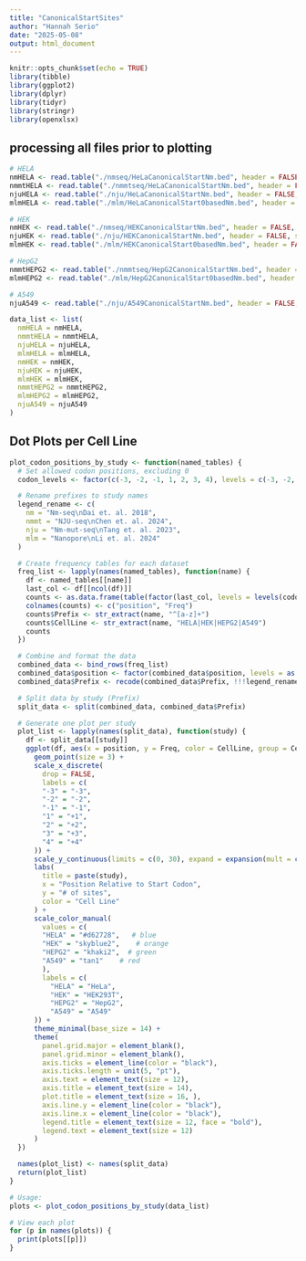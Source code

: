 ```yaml
---
title: "CanonicalStartSites"
author: "Hannah Serio"
date: "2025-05-08"
output: html_document
---
```


```r
knitr::opts_chunk$set(echo = TRUE)
library(tibble)
library(ggplot2)
library(dplyr)
library(tidyr)
library(stringr)
library(openxlsx)
```

## processing all files prior to plotting
```r
# HELA
nmHELA <- read.table("./nmseq/HeLaCanonicalStartNm.bed", header = FALSE, sep = "\t", stringsAsFactors = FALSE)
nmmtHELA <- read.table("./nmmtseq/HeLaCanonicalStartNm.bed", header = FALSE, sep = "\t", stringsAsFactors = FALSE)
njuHELA <- read.table("./nju/HeLaCanonicalStartNm.bed", header = FALSE, sep = "\t", stringsAsFactors = FALSE)
mlmHELA <- read.table("./mlm/HeLaCanonicalStart0basedNm.bed", header = FALSE, sep = "\t", stringsAsFactors = FALSE)

# HEK
nmHEK <- read.table("./nmseq/HEKCanonicalStartNm.bed", header = FALSE, sep = "\t", stringsAsFactors = FALSE)
njuHEK <- read.table("./nju/HEKCanonicalStartNm.bed", header = FALSE, sep = "\t", stringsAsFactors = FALSE)
mlmHEK <- read.table("./mlm/HEKCanonicalStart0basedNm.bed", header = FALSE, sep = "\t", stringsAsFactors = FALSE)

# HepG2
nmmtHEPG2 <- read.table("./nmmtseq/HepG2CanonicalStartNm.bed", header = FALSE, sep = "\t", stringsAsFactors = FALSE)
mlmHEPG2 <- read.table("./mlm/HepG2CanonicalStart0basedNm.bed", header = FALSE, sep = "\t", stringsAsFactors = FALSE)

# A549
njuA549 <- read.table("./nju/A549CanonicalStartNm.bed", header = FALSE, sep = "\t", stringsAsFactors = FALSE)

data_list <- list(
  nmHELA = nmHELA,
  nmmtHELA = nmmtHELA,
  njuHELA = njuHELA,
  mlmHELA = mlmHELA,
  nmHEK = nmHEK,
  njuHEK = njuHEK,
  mlmHEK = mlmHEK,
  nmmtHEPG2 = nmmtHEPG2,
  mlmHEPG2 = mlmHEPG2,
  njuA549 = njuA549
)

```

## Dot Plots per Cell Line
```r

plot_codon_positions_by_study <- function(named_tables) {
  # Set allowed codon positions, excluding 0
  codon_levels <- factor(c(-3, -2, -1, 1, 2, 3, 4), levels = c(-3, -2, -1, 1, 2, 3, 4))

  # Rename prefixes to study names
  legend_rename <- c(
    nm = "Nm-seq\nDai et. al. 2018",
    nmmt = "NJU-seq\nChen et. al. 2024",
    nju = "Nm-mut-seq\nTang et. al. 2023",
    mlm = "Nanopore\nLi et. al. 2024"
  )

  # Create frequency tables for each dataset
  freq_list <- lapply(names(named_tables), function(name) {
    df <- named_tables[[name]]
    last_col <- df[[ncol(df)]]
    counts <- as.data.frame(table(factor(last_col, levels = levels(codon_levels))))
    colnames(counts) <- c("position", "Freq")
    counts$Prefix <- str_extract(name, "^[a-z]+")
    counts$CellLine <- str_extract(name, "HELA|HEK|HEPG2|A549")
    counts
  })

  # Combine and format the data
  combined_data <- bind_rows(freq_list)
  combined_data$position <- factor(combined_data$position, levels = as.character(c(-3, -2, -1, 1, 2, 3, 4)))
  combined_data$Prefix <- recode(combined_data$Prefix, !!!legend_rename)

  # Split data by study (Prefix)
  split_data <- split(combined_data, combined_data$Prefix)

  # Generate one plot per study
  plot_list <- lapply(names(split_data), function(study) {
    df <- split_data[[study]]
    ggplot(df, aes(x = position, y = Freq, color = CellLine, group = CellLine)) +
      geom_point(size = 3) +
      scale_x_discrete(
        drop = FALSE,
        labels = c(
        "-3" = "-3",
        "-2" = "-2",
        "-1" = "-1",
        "1" = "+1",
        "2" = "+2",
        "3" = "+3",
        "4" = "+4"
      )) +
      scale_y_continuous(limits = c(0, 30), expand = expansion(mult = c(0, 0))) +
      labs(
        title = paste(study),
        x = "Position Relative to Start Codon",
        y = "# of sites",
        color = "Cell Line"
      ) +
      scale_color_manual(
        values = c(
        "HELA" = "#d62728",   # blue
        "HEK" = "skyblue2",    # orange
        "HEPG2" = "khaki2",  # green
        "A549" = "tan1"    # red
        ),
        labels = c(
          "HELA" = "HeLa",
          "HEK" = "HEK293T",
          "HEPG2" = "HepG2",
          "A549" = "A549"
      )) +
      theme_minimal(base_size = 14) +
      theme(
        panel.grid.major = element_blank(),
        panel.grid.minor = element_blank(),
        axis.ticks = element_line(color = "black"),
        axis.ticks.length = unit(5, "pt"),
        axis.text = element_text(size = 12),
        axis.title = element_text(size = 14),
        plot.title = element_text(size = 16, ),
        axis.line.y = element_line(color = "black"),
        axis.line.x = element_line(color = "black"),
        legend.title = element_text(size = 12, face = "bold"),
        legend.text = element_text(size = 12)
      )
  })

  names(plot_list) <- names(split_data)
  return(plot_list)
}

# Usage:
plots <- plot_codon_positions_by_study(data_list)

# View each plot
for (p in names(plots)) {
  print(plots[[p]])
}

```